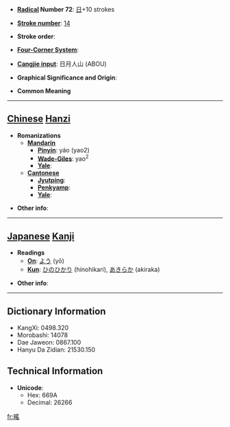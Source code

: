 * '''[[Wiktionary:Chinese radical index| Radical]] Number 72''': [[Wiktionary:Chinese radical index 日|日]]+10 strokes

* '''[[Wiktionary:Chinese total strokes index|Stroke number]]''': [[Wiktionary:Chinese total strokes index 14|14]]

* '''Stroke order''': 

* '''[[Wiktionary:Chinese four corner index|Four-Corner System]]''': 

* '''[[Wiktionary:Chinese Cangjie index|Cangjie input]]''': 日月人山 (ABOU)

* '''Graphical Significance and Origin''': 

* '''Common Meaning'''

----

== [[Chinese]] [[Hanzi]] ==

* '''Romanizations'''
** '''[[Mandarin]]'''
*** '''[[Pinyin]]''': yáo (yao2)
*** '''[[Wade-Giles]]''': yao<sup>2</sup>
*** '''[[Yale]]''': 
** '''[[Cantonese]]'''
*** '''[[Jyutping]]''':
*** '''[[Penkyamp]]''': 
*** '''[[Yale]]''': 

* '''Other info''': 

----

== [[Japanese]] [[Kanji]] ==

* '''Readings'''
** '''[[On]]''': [[よう]] (yō)
** '''[[Kun]]''': [[ひのひかり]] (hinohikari), [[あきらか]] (akiraka)

* '''Other info''':  

----

== Dictionary Information ==

* KangXi: 0498.320
* Morobashi: 14078
* Dae Jaweon: 0867.100
* Hanyu Da Zidian: 21530.150

== Technical Information ==

* '''Unicode''':
** Hex: 669A
** Decimal: 26266

[[fr:暚]]